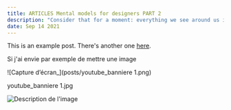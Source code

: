 ```yaml
---
title: ARTICLES Mental models for designers PART 2
description: "Consider that for a moment: everything we see around us is assumed to have had a cause and is contingent upon."
date: Sep 14 2021
---
```


This is an example post. There's another one [here](/posts/example-post).


Si j'ai envie par exemple de mettre une image 



![Capture d’écran_](posts/youtube_banniere 1.png)


 youtube_banniere 1.jpg

<img src="posts/youtube_banniere 1.png" alt="Description de l'image">


